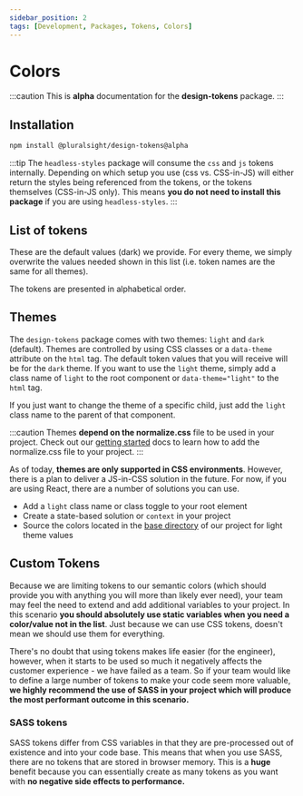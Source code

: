 ```yaml
---
sidebar_position: 2
tags: [Development, Packages, Tokens, Colors]
---
```



# Colors

:::caution
This is **alpha** documentation for the **design-tokens** package.
:::

## Installation

```bash npm2yarn
npm install @pluralsight/design-tokens@alpha
```

:::tip
The `headless-styles` package will consume the `css` and `js` tokens internally. Depending on which setup you use (css vs. CSS-in-JS) will either return the styles being referenced from the tokens, or the tokens themselves (CSS-in-JS only). This means **you do not need to install this package** if you are using `headless-styles`.
:::

## List of tokens

These are the default values (dark) we provide. For every theme, we simply overwrite the values needed shown in this list (i.e. token names are the same for all themes).

The tokens are presented in alphabetical order.

<TokensColorMap />

## Themes

The `design-tokens` package comes with two themes: `light` and `dark` (default). Themes are controlled by using CSS classes or a `data-theme` attribute on the `html` tag. The default token values that you will receive will be for the `dark` theme. If you want to use the `light` theme, simply add a class name of `light` to the root component or `data-theme="light"` to the `html` tag.

If you just want to change the theme of a specific child, just add the `light` class name to the parent of that component.

:::caution
Themes **depend on the normalize.css** file to be used in your project. Check out our [getting started](../../getting-started/installation.md#normalizecss) docs to learn how to add the normalize.css file to your project.
:::

As of today, **themes are only supported in CSS environments**. However, there is a plan to deliver a JS-in-CSS solution in the future. For now, if you are using React, there are a number of solutions you can use.

- Add a `light` class name or class toggle to your root element
- Create a state-based solution or `context` in your project
- Source the colors located in the [base directory](https://github.com/pluralsight/tva/tree/main/packages/design-tokens/tokens/base) of our project for light theme values

## Custom Tokens

Because we are limiting tokens to our semantic colors (which should provide you with anything you will more than likely ever need), your team may feel the need to extend and add additional variables to your project. In this scenario **you should absolutely use static variables when you need a color/value not in the list**. Just because we can use CSS tokens, doesn't mean we should use them for everything.

There's no doubt that using tokens makes life easier (for the engineer), however, when it starts to be used so much it negatively affects the customer experience - we have failed as a team. So if your team would like to define a large number of tokens to make your code seem more valuable, **we highly recommend the use of SASS in your project which will produce the most performant outcome in this scenario.**

### SASS tokens

SASS tokens differ from CSS variables in that they are pre-processed out of existence and into your code base. This means that when you use SASS, there are no tokens that are stored in browser memory. This is a **huge** benefit because you can essentially create as many tokens as you want with **no negative side effects to performance.**
